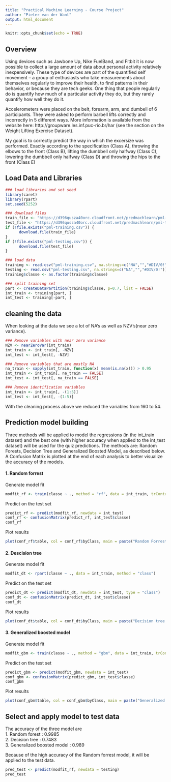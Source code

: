 ```yaml
---
title: "Practical Machine Learning - Course Project"
author: "Pieter van der Want"
output: html_document
---
```


```r
knitr::opts_chunk$set(echo = TRUE)
```

## Overview

Using devices such as Jawbone Up, Nike FuelBand, and Fitbit it is now possible to collect a large amount of data about personal activity relatively inexpensively. These type of devices are part of the quantified self movement – a group of enthusiasts who take measurements about themselves regularly to improve their health, to find patterns in their behavior, or because they are tech geeks. One thing that people regularly do is quantify how much of a particular activity they do, but they rarely quantify how well they do it.

Accelerometers were placed on the belt, forearm, arm, and dumbell of 6 participants. They were asked to perform barbell lifts correctly and incorrectly in 5 different ways. More information is available from the website here: http://groupware.les.inf.puc-rio.br/har (see the section on the Weight Lifting Exercise Dataset). 

My goal is to correctly predict the way in which the excersize was performed. Exactly according to the specification (Class A), throwing the elbows to the front (Class B), lifting the dumbbell only halfway (Class C), lowering the dumbbell only halfway (Class D) and throwing the hips to the front (Class E)

## Load Data and Libraries

```r
### load libraries and set seed
library(caret)
library(rpart)
set.seed(5252)

### download files
train_file <- "https://d396qusza40orc.cloudfront.net/predmachlearn/pml-training.csv"
test_file <- "https://d396qusza40orc.cloudfront.net/predmachlearn/pml-testing.csv"
if (!file.exists("pml-training.csv")) {
      download.file(train_file)
}
if (!file.exists("pml-testing.csv")) {
      download.file(test_file)
}

### load data
training <- read.csv("pml-training.csv", na.strings=c("NA","","#DIV/0!"))
testing <- read.csv("pml-testing.csv", na.strings=c("NA","","#DIV/0!"))
training$classe <- as.factor(training$classe)

### split training set
part <- createDataPartition(training$classe, p=0.7, list = FALSE)
int_train <- training[part, ]
int_test <- training[-part, ]
```

## cleaning the data

When looking at the data we see a lot of NA's as well as NZV's(near zero variance).

```r
### Remove variables with near zero variance
NZV <- nearZeroVar(int_train)
int_train <- int_train[, -NZV]
int_test <- int_test[, -NZV]

### Remove variables that are mostly NA
na_train <- sapply(int_train, function(x) mean(is.na(x))) > 0.95
int_train <- int_train[, na_train == FALSE]
int_test <- int_test[, na_train == FALSE]

### Remove identification variables
int_train <- int_train[, -(1:5)]
int_test <- int_test[, -(1:5)]
```

With the cleaning process above we reduced the variables from 160 to 54.

## Prediction model building

Three methods will be applied to model the regressions (in the int_train dataset) and the best one (with higher accuracy when applied to the int_test dataset) will be used for the quiz predictions. The methods are: Random Forests, Decision Tree and Generalized Boosted Model, as described below.
A Confusion Matrix is plotted at the end of each analysis to better visualize the accuracy of the models.

#### 1. Random forrest

Generate model fit
```r
modfit_rf <- train(classe ~ ., method = "rf", data = int_train, trControl = trainControl(method = 'cv'), number = 5, allowParallel = TRUE)
```

Predict on the test set
```r
predict_rf <- predict(modfit_rf, newdata = int_test)
conf_rf <- confusionMatrix(predict_rf, int_test$classe)
conf_rf
```

Plot results
```r
plot(conf_rf$table, col = conf_rf$byClass, main = paste("Random Forrest - Accuracy = ", round(conf_rf$overall['Accuracy'], 4)))
```

#### 2. Descision tree

Generate model fit
```r
modfit_dt <- rpart(classe ~ ., data = int_train, method = "class")
```

Predict on the test set
```r
predict_dt <- predict(modfit_dt, newdata = int_test, type = "class")
conf_dt <- confusionMatrix(predict_dt, int_test$classe)
conf_dt
```

Plot results
```r
plot(conf_dt$table, col = conf_dt$byClass, main = paste("Decision tree - Accuracy = ", round(conf_dt$overall['Accuracy'], 4)))
```

#### 3. Generalized boosted model

Generate model fit
```r
modfit_gbm <- train(classe ~ ., method = "gbm", data = int_train, trControl = trainControl(method = "repeatedcv", number = 5, repeats = 1), verbose = FALSE)
```

Predict on the test set
```r
predict_gbm <- predict(modfit_gbm, newdata = int_test)
conf_gbm <- confusionMatrix(predict_gbm, int_test$classe)
conf_gbm
```

Plot results
```r
plot(conf_gbm$table, col = conf_gbm$byClass, main = paste("Generalized boosted model - Accuracy = ", round(conf_gbm$overall['Accuracy'], 4)))
```

## Select and apply model to test data

The accuracy of the three model are  
  1. Random forest : 0.9985  
  2. Decision tree : 0.7483  
  3. Generalized boosted model : 0.989  

Because of the high accuracy of the Random forrest model, it will be applied to the test data.

```r
pred_test <- predict(modfit_rf, newdata = testing)
pred_test
```